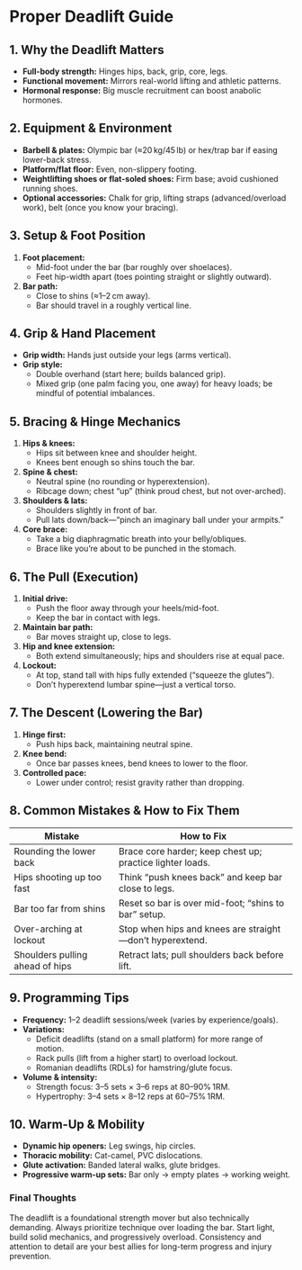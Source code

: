  # Proper Deadlift Guide

 ## 1. Why the Deadlift Matters
 - **Full-body strength:** Hinges hips, back, grip, core, legs.
 - **Functional movement:** Mirrors real-world lifting and athletic patterns.
 - **Hormonal response:** Big muscle recruitment can boost anabolic hormones.

 ## 2. Equipment & Environment
 - **Barbell & plates:** Olympic bar (≈20 kg/45 lb) or hex/trap bar if easing lower-back stress.
 - **Platform/flat floor:** Even, non-slippery footing.
 - **Weightlifting shoes or flat-soled shoes:** Firm base; avoid cushioned running shoes.
 - **Optional accessories:** Chalk for grip, lifting straps (advanced/overload work), belt (once you know your bracing).

 ## 3. Setup & Foot Position
 1. **Foot placement:**
    - Mid-foot under the bar (bar roughly over shoelaces).
    - Feet hip-width apart (toes pointing straight or slightly outward).
 2. **Bar path:**
    - Close to shins (≈1–2 cm away).
    - Bar should travel in a roughly vertical line.

 ## 4. Grip & Hand Placement
 - **Grip width:** Hands just outside your legs (arms vertical).
 - **Grip style:**
   - Double overhand (start here; builds balanced grip).
   - Mixed grip (one palm facing you, one away) for heavy loads; be mindful of potential imbalances.

 ## 5. Bracing & Hinge Mechanics
 1. **Hips & knees:**
    - Hips sit between knee and shoulder height.
    - Knees bent enough so shins touch the bar.
 2. **Spine & chest:**
    - Neutral spine (no rounding or hyperextension).
    - Ribcage down; chest “up” (think proud chest, but not over-arched).
 3. **Shoulders & lats:**
    - Shoulders slightly in front of bar.
    - Pull lats down/back—“pinch an imaginary ball under your armpits.”
 4. **Core brace:**
    - Take a big diaphragmatic breath into your belly/obliques.
    - Brace like you’re about to be punched in the stomach.

 ## 6. The Pull (Execution)
 1. **Initial drive:**
    - Push the floor away through your heels/mid-foot.
    - Keep the bar in contact with legs.
 2. **Maintain bar path:**
    - Bar moves straight up, close to legs.
 3. **Hip and knee extension:**
    - Both extend simultaneously; hips and shoulders rise at equal pace.
 4. **Lockout:**
    - At top, stand tall with hips fully extended (“squeeze the glutes”).
    - Don’t hyperextend lumbar spine—just a vertical torso.

 ## 7. The Descent (Lowering the Bar)
 1. **Hinge first:**
    - Push hips back, maintaining neutral spine.
 2. **Knee bend:**
    - Once bar passes knees, bend knees to lower to the floor.
 3. **Controlled pace:**
    - Lower under control; resist gravity rather than dropping.

 ## 8. Common Mistakes & How to Fix Them
 | Mistake                           | How to Fix                                          |
 |-----------------------------------|-----------------------------------------------------|
 | Rounding the lower back           | Brace core harder; keep chest up; practice lighter loads. |
 | Hips shooting up too fast         | Think “push knees back” and keep bar close to legs.  |
 | Bar too far from shins            | Reset so bar is over mid-foot; “shins to bar” setup. |
 | Over-arching at lockout           | Stop when hips and knees are straight—don’t hyperextend. |
 | Shoulders pulling ahead of hips   | Retract lats; pull shoulders back before lift.      |

 ## 9. Programming Tips
 - **Frequency:** 1–2 deadlift sessions/week (varies by experience/goals).
 - **Variations:**
   - Deficit deadlifts (stand on a small platform) for more range of motion.
   - Rack pulls (lift from a higher start) to overload lockout.
   - Romanian deadlifts (RDLs) for hamstring/glute focus.
 - **Volume & intensity:**
   - Strength focus: 3–5 sets × 3–6 reps at 80–90% 1RM.
   - Hypertrophy: 3–4 sets × 8–12 reps at 60–75% 1RM.

 ## 10. Warm-Up & Mobility
 - **Dynamic hip openers:** Leg swings, hip circles.
 - **Thoracic mobility:** Cat-camel, PVC dislocations.
 - **Glute activation:** Banded lateral walks, glute bridges.
 - **Progressive warm-up sets:** Bar only → empty plates → working weight.

 ### Final Thoughts
 The deadlift is a foundational strength mover but also technically demanding. Always prioritize technique over loading the bar. Start light, build solid mechanics, and progressively overload. Consistency and attention to detail are your best allies for long-term progress and injury prevention.
